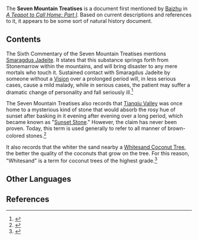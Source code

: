 {{Terminology Infobox
|type         = Lore
|region       = Liyue
}}
The '''Seven Mountain Treatises''' is a document first mentioned by [[Baizhu]] in ''[[A Teapot to Call Home: Part I]]''. Based on current descriptions and references to it, it appears to be some sort of natural history document.

==Contents==
The Sixth Commentary of the Seven Mountain Treatises mentions [[Smaragdus Jadeite]]. It states that this substance springs forth from Stonemarrow within the mountains, and will bring disaster to any mere mortals who touch it. Sustained contact with Smaragdus Jadeite by someone without a [[Vision]] over a prolonged period will, in less serious cases, cause a mild malady, while in serious cases, the patient may suffer a dramatic change of personality and fall seriously ill.<ref>{{Ref/Quest|A Teapot to Call Home: Part I}}</ref>

The Seven Mountain Treatises also records that [[Tianqiu Valley]] was once home to a mysterious kind of stone that would absorb the rosy hue of sunset after basking in it evening after evening over a long period, which became known as "[[Sunset Stone]]." However, the claim has never been proven. Today, this term is used generally to refer to all manner of brown-colored stones.<ref>{{Ref/Item|Sunset Stone}}</ref>

It also records that the whiter the sand nearby a [[Whitesand Coconut Tree]], the better the quality of the coconuts that grow on the tree. For this reason, "Whitesand" is a term for coconut trees of the highest grade.<ref>{{Ref/Furnishing|Whitesand Coconut Tree}}</ref>

==Other Languages==
{{Other Languages
|en       = Seven Mountain Treatises
|zhs      = 七臧山经
|zhs_rm   = Qīzāngshān-jīng<ref name="ZHreading">{{Ref/Quest|A Teapot to Call Home: Part I|note=Chinese Voice-over}}</ref>
|zht      = 七臧山經
|zht_rm   = Qīzāngshān-jīng<ref name="ZHreading" />
|zh_tl    = The Classic of the Seven Fine Mountains
|ja       = 七臧山経
|ja_rm    = Shichizousan-kei<ref>{{Ref/Quest|A Teapot to Call Home: Part I|note=Japanese Voice-Over}}</ref>
|ja_tl    = The Classic of the Seven Fine Mountains{{Sino|ja}}
|ko       = {{tt|칠장산경|七臧山經}}
|ko_rm    = Chiljangsan-gyeong
|ko_tl    = The Classic of the Seven Fine Mountains{{Sino|ko}}
|es       = Tratados de las siete montañas
|es_tl    = Treatises of the Seven Mountains
|fr       = Traité des sept montagnes
|fr_tl    = Treatise of the Seven Mountains
|ru       = Семи горные трактаты
|ru_tl    = 
|th       = ตำราเจ็ดเทือกเขา
|th_rm    = Tamra Chet Thueakkhao
|th_tl    = Seven Mountain Treatises
|vi       = {{tt|Thất Tàng Sơn Kinh|七臧山经}}
|vi_tl    = The Classic of the Seven Fine Mountains{{Sino|vi}}
|de       = Enzyklopädie der sieben Berge
|de_tl    = Encyclopedia of the Seven Mountains
|id       = Kitab Tujuh Gunung
|id_tl    = Seven Mountain Treatises
|pt       = Sete Tratados da Montanha
|pt_tl    = Seven Treatises of the Mountains
}}

==References==
{{Reflist|2}}